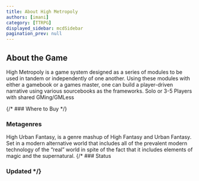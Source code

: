 ```yaml
---
title: About High Metropoly
authors: [imani]
category: [TTRPG]
displayed_sidebar: mcdSidebar
pagination_prev: null
---
```


## About the Game
High Metropoly is a game system designed as a series of modules to be used in tandem or independently of one another. Using these modules with either a gamebook or a games master, one can build a player-driven narrative using various sourcebooks as the frameworks.
Solo or 3-5 Players with shared GMing/GMLess 

{/* ### Where to Buy */}
### Metagenres
High Urban Fantasy, is a genre mashup of High Fantasy and Urban Fantasy. Set in a modern alternative world that includes all of the prevalent modern technology of the “real” world in spite of the fact that it includes elements of magic and the supernatural. 
{/* ### Status
### Updated */}